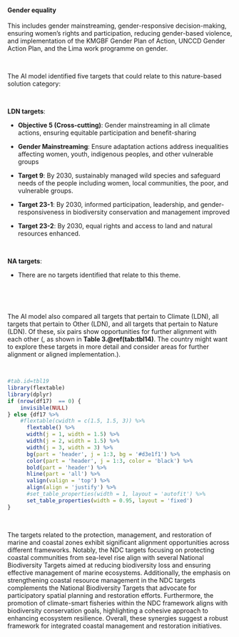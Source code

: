 #### Gender equality

::: {custom-style='Citation'}
This includes gender mainstreaming, gender-responsive decision-making, ensuring women’s rights and participation, reducing gender-based violence, and implementation of the KMGBF Gender Plan of Action, UNCCD Gender Action Plan, and the Lima work programme on gender.
:::

<br>

::: {custom-style='Text'}
The AI model identified five targets that could relate to this nature-based solution category:
:::

<br>


**LDN targets**:

-   **Objective 5 (Cross-cutting)**: Gender mainstreaming in all climate actions, ensuring equitable participation and benefit-sharing

-   **Gender Mainstreaming**: Ensure adaptation actions address inequalities affecting women, youth, indigenous peoples, and other vulnerable groups

-   **Target 9**: By 2030, sustainably managed wild species and safeguard needs of the people including women, local communities, the poor, and vulnerable groups.

-   **Target 23-1**: By 2030, informed participation, leadership, and gender-responsiveness in biodiversity conservation and management improved

-   **Target 23-2**: By 2030, equal rights and access to land and natural resources enhanced.



​



**NA targets**:

-   There are no targets identified that relate to this theme.



​




<br>

::: {custom-style='Text'}
The AI model also compared all targets that pertain to Climate (LDN), all targets that pertain to Other (LDN), and all targets that pertain to Nature (LDN). Of these, six pairs show opportunities for further alignment with each other (, as shown in **Table 3.\@ref(tab:tbl14)**. The country might want to explore these targets in more detail and consider areas for further alignment or aligned implementation.).
:::

<br>

```r
#tab.id=tbl19
library(flextable)
library(dplyr)
if (nrow(df17)  == 0) {
    invisible(NULL)
} else {df17 %>% 
    #flextable(cwidth = c(1.5, 1.5, 3)) %>% 
      flextable() %>% 
      width(j = 1, width = 1.5) %>% 
      width(j = 2, width = 1.5) %>% 
      width(j = 3, width = 3) %>% 
      bg(part = 'header', j = 1:3, bg = '#d3e1f1') %>% 
      color(part = 'header', j = 1:3, color = 'black') %>% 
      bold(part = 'header') %>% 
      hline(part = 'all') %>% 
      valign(valign = 'top') %>% 
      align(align = 'justify') %>%  
      #set_table_properties(width = 1, layout = 'autofit') %>% 
      set_table_properties(width = 0.95, layout = 'fixed')
}
```

<br>

::: {custom-style='summ'}
The targets related to the protection, management, and restoration of marine and coastal zones exhibit significant alignment opportunities across different frameworks. Notably, the NDC targets focusing on protecting coastal communities from sea-level rise align with several National Biodiversity Targets aimed at reducing biodiversity loss and ensuring effective management of marine ecosystems. Additionally, the emphasis on strengthening coastal resource management in the NDC targets complements the National Biodiversity Targets that advocate for participatory spatial planning and restoration efforts. Furthermore, the promotion of climate-smart fisheries within the NDC framework aligns with biodiversity conservation goals, highlighting a cohesive approach to enhancing ecosystem resilience. Overall, these synergies suggest a robust framework for integrated coastal management and restoration initiatives.
:::

<br>

